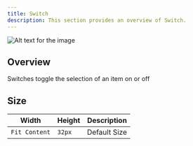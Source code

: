 ```yaml
---
title: Switch
description: This section provides an overview of Switch.
---
```


![Alt text for the image](https://gitlab.com/unaivan/assets/-/raw/master/energeek/design/mobile/switch.webp)

## Overview

Switches toggle the selection of an item on or off

## Size

| Width    | Height   | Description                          |
| ------------ | ------ | ------------------------------------ |
| `Fit Content`  | `32px` | Default Size       |